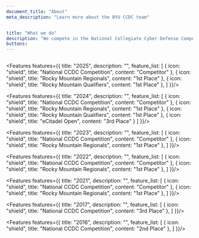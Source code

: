 ```yaml
---
document_title: "About"
meta_description: "Learn more about the BYU CCDC team"


title: "What we do"
description: "We compete in the National Collegiate Cyber Defense Competition. NCCDC is one of the premier cybersecurity competitions held annually. The competition involves university teams working for a mock organization to defend its networks and systems, create organizational policies, and respond to business needs. We also participate in other defense competitions such as eCitadel and CyberForce."
buttons:
---
```


<img class="w-3xs mx-auto" src="/public/images/byu-rmccdc-banner.jpg" alt="" />

<Features features={{
    title: "2025",
    description: "",
    feature_list: [
        {
            icon: "shield",
            title: "National CCDC Competition",
            content: "Competitor"
        },
        {
            icon: "shield",
            title: "Rocky Mountain Regionals",
            content: "1st Place"
        },
        {
            icon: "shield",
            title: "Rocky Mountain Qualifiers",
            content: "1st Place"
        },
    ]
}}/>

<Features features={{
    title: "2024",
    description: "",
    feature_list: [
        {
            icon: "shield",
            title: "National CCDC Competition",
            content: "Competitor"
        },
        {
            icon: "shield",
            title: "Rocky Mountain Regionals",
            content: "1st Place"
        },
        {
            icon: "shield",
            title: "Rocky Mountain Qualifiers",
            content: "1st Place"
        },
        {
            icon: "shield",
            title: "eCitadel Open",
            content: "3rd Place"
        }
    ]
}}/>

<Features features={{
    title: "2023",
    description: "",
    feature_list: [
        {
            icon: "shield",
            title: "National CCDC Competition",
            content: "Competitor"
        },
        {
            icon: "shield",
            title: "Rocky Mountain Regionals",
            content: "1st Place"
        },
    ]
}}/>

<Features features={{
    title: "2022",
    description: "",
    feature_list: [
        {
            icon: "shield",
            title: "National CCDC Competition",
            content: "Competitor"
        },
        {
            icon: "shield",
            title: "Rocky Mountain Regionals",
            content: "1st Place"
        },
    ]
}}/>

<Features features={{
    title: "2021",
    description: "",
    feature_list: [
        {
            icon: "shield",
            title: "National CCDC Competition",
            content: "Competitor"
        },
        {
            icon: "shield",
            title: "Rocky Mountain Regionals",
            content: "1st Place"
        },
    ]
}}/>

<Features features={{
    title: "2017",
    description: "",
    feature_list: [
        {
            icon: "shield",
            title: "National CCDC Competition",
            content: "3rd Place"
        },
    ]
}}/>

<Features features={{
    title: "2016",
    description: "",
    feature_list: [
        {
            icon: "shield",
            title: "National CCDC Competition",
            content: "2nd Place"
        },
    ]
}}/>
